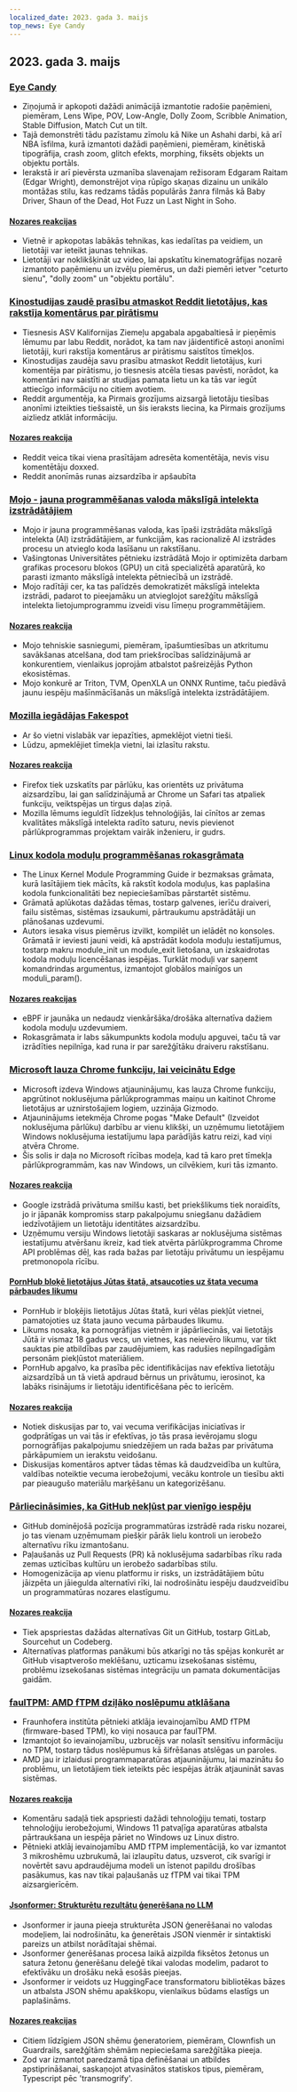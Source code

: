 ```yaml
---
localized_date: 2023. gada 3. maijs
top_news: Eye Candy
---
```




<CallToAction />

<Steps>

## 2023. gada 3. maijs

### [Eye Candy](https://eycndy.com)

- Ziņojumā ir apkopoti dažādi animācijā izmantotie radošie paņēmieni, piemēram, Lens Wipe, POV, Low-Angle, Dolly Zoom, Scribble Animation, Stable Diffusion, Match Cut un tilt.
- Tajā demonstrēti tādu pazīstamu zīmolu kā Nike un Ashahi darbi, kā arī NBA īsfilma, kurā izmantoti dažādi paņēmieni, piemēram, kinētiskā tipogrāfija, crash zoom, glitch efekts, morphing, fiksēts objekts un objektu portāls.
- Ierakstā ir arī pievērsta uzmanība slavenajam režisoram Edgaram Raitam (Edgar Wright), demonstrējot viņa rūpīgo skaņas dizainu un unikālo montāžas stilu, kas redzams tādās populārās žanra filmās kā Baby Driver, Shaun of the Dead, Hot Fuzz un Last Night in Soho.

#### [Nozares reakcijas](http://news.ycombinator.com/item?id=35791575)

- Vietnē ir apkopotas labākās tehnikas, kas iedalītas pa veidiem, un lietotāji var ieteikt jaunas tehnikas.
- Lietotāji var noklikšķināt uz video, lai apskatītu kinematogrāfijas nozarē izmantoto paņēmienu un izvēļu piemērus, un daži piemēri ietver "ceturto sienu", "dolly zoom" un "objektu portālu".

### [Kinostudijas zaudē prasību atmaskot Reddit lietotājus, kas rakstīja komentārus par pirātismu](https://arstechnica.com/tech-policy/2023/05/judge-wont-force-reddit-to-identify-anonymous-users-who-discussed-piracy/)

- Tiesnesis ASV Kalifornijas Ziemeļu apgabala apgabaltiesā ir pieņēmis lēmumu par labu Reddit, norādot, ka tam nav jāidentificē astoņi anonīmi lietotāji, kuri rakstīja komentārus ar pirātismu saistītos tīmekļos.
- Kinostudijas zaudēja savu prasību atmaskot Reddit lietotājus, kuri komentēja par pirātismu, jo tiesnesis atcēla tiesas pavēsti, norādot, ka komentāri nav saistīti ar studijas pamata lietu un ka tās var iegūt attiecīgo informāciju no citiem avotiem.
- Reddit argumentēja, ka Pirmais grozījums aizsargā lietotāju tiesības anonīmi izteikties tiešsaistē, un šis ieraksts liecina, ka Pirmais grozījums aizliedz atklāt informāciju.

#### [Nozares reakcija](http://news.ycombinator.com/item?id=35787080)

- Reddit veica tikai viena prasītājam adresēta komentētāja, nevis visu komentētāju doxxed.
- Reddit anonīmās runas aizsardzība ir apšaubīta

### [Mojo - jauna programmēšanas valoda mākslīgā intelekta izstrādātājiem](https://www.modular.com/mojo)

- Mojo ir jauna programmēšanas valoda, kas īpaši izstrādāta mākslīgā intelekta (AI) izstrādātājiem, ar funkcijām, kas racionalizē AI izstrādes procesu un atvieglo koda lasīšanu un rakstīšanu.
- Vašingtonas Universitātes pētnieku izstrādātā Mojo ir optimizēta darbam grafikas procesoru blokos (GPU) un citā specializētā aparatūrā, ko parasti izmanto mākslīgā intelekta pētniecībā un izstrādē.
- Mojo radītāji cer, ka tas palīdzēs demokratizēt mākslīgā intelekta izstrādi, padarot to pieejamāku un atvieglojot sarežģītu mākslīgā intelekta lietojumprogrammu izveidi visu līmeņu programmētājiem.

#### [Nozares reakcija](http://news.ycombinator.com/item?id=35790367)

- Mojo tehniskie sasniegumi, piemēram, īpašumtiesības un atkritumu savākšanas atcelšana, dod tam priekšrocības salīdzinājumā ar konkurentiem, vienlaikus joprojām atbalstot pašreizējās Python ekosistēmas.
- Mojo konkurē ar Triton, TVM, OpenXLA un ONNX Runtime, taču piedāvā jaunu iespēju mašīnmācīšanās un mākslīgā intelekta izstrādātājiem.

### [Mozilla iegādājas Fakespot](https://www.fakespot.com/post/fakespot-acquired-by-mozilla)

- Ar šo vietni vislabāk var iepazīties, apmeklējot vietni tieši.
- Lūdzu, apmeklējiet tīmekļa vietni, lai izlasītu rakstu.

#### [Nozares reakcija](http://news.ycombinator.com/item?id=35789963)

- Firefox tiek uzskatīts par pārlūku, kas orientēts uz privātuma aizsardzību, lai gan salīdzinājumā ar Chrome un Safari tas atpaliek funkciju, veiktspējas un tirgus daļas ziņā.
- Mozilla lēmums ieguldīt līdzekļus tehnoloģijās, lai cīnītos ar zemas kvalitātes mākslīgā intelekta radīto saturu, nevis pievienot pārlūkprogrammas projektam vairāk inženieru, ir gudrs.

### [Linux kodola moduļu programmēšanas rokasgrāmata](https://sysprog21.github.io/lkmpg/)

- The Linux Kernel Module Programming Guide ir bezmaksas grāmata, kurā lasītājiem tiek mācīts, kā rakstīt kodola moduļus, kas paplašina kodola funkcionalitāti bez nepieciešamības pārstartēt sistēmu.
- Grāmatā aplūkotas dažādas tēmas, tostarp galvenes, ierīču draiveri, failu sistēmas, sistēmas izsaukumi, pārtraukumu apstrādātāji un plānošanas uzdevumi.
- Autors iesaka visus piemērus izvilkt, kompilēt un ielādēt no konsoles. Grāmatā ir ieviesti jauni veidi, kā apstrādāt kodola moduļu iestatījumus, tostarp makru module_init un module_exit lietošana, un izskaidrotas kodola moduļu licencēšanas iespējas. Turklāt moduļi var saņemt komandrindas argumentus, izmantojot globālos mainīgos un moduli_param().

#### [Nozares reakcijas](http://news.ycombinator.com/item?id=35782630)

- eBPF ir jaunāka un nedaudz vienkāršāka/drošāka alternatīva dažiem kodola moduļu uzdevumiem.
- Rokasgrāmata ir labs sākumpunkts kodola moduļu apguvei, taču tā var izrādīties nepilnīga, kad runa ir par sarežģītāku draiveru rakstīšanu.

### [Microsoft lauza Chrome funkciju, lai veicinātu Edge](https://gizmodo.com/microsoft-windows-google-chrome-feature-broken-edge-1850392901)

- Microsoft izdeva Windows atjauninājumu, kas lauza Chrome funkciju, apgrūtinot noklusējuma pārlūkprogrammas maiņu un kaitinot Chrome lietotājus ar uznirstošajiem logiem, uzzināja Gizmodo.
- Atjauninājums ietekmēja Chrome pogas "Make Default" (Izveidot noklusējuma pārlūku) darbību ar vienu klikšķi, un uzņēmumu lietotājiem Windows noklusējuma iestatījumu lapa parādījās katru reizi, kad viņi atvēra Chrome.
- Šis solis ir daļa no Microsoft rīcības modeļa, kad tā karo pret tīmekļa pārlūkprogrammām, kas nav Windows, un cilvēkiem, kuri tās izmanto.

#### [Nozares reakcija](http://news.ycombinator.com/item?id=35787707)

- Google izstrādā privātuma smilšu kasti, bet priekšlikums tiek noraidīts, jo ir jāpanāk kompromiss starp pakalpojumu sniegšanu dažādiem iedzīvotājiem un lietotāju identitātes aizsardzību.
- Uzņēmumu versiju Windows lietotāji saskaras ar noklusējuma sistēmas iestatījumu atvēršanu ikreiz, kad tiek atvērta pārlūkprogramma Chrome API problēmas dēļ, kas rada bažas par lietotāju privātumu un iespējamu pretmonopola rīcību.

#### [PornHub bloķē lietotājus Jūtas štatā, atsaucoties uz štata vecuma pārbaudes likumu](https://kslnewsradio.com/2003298/adult-website-pornhub-blocks-users-in-utah-from-accessing-the-site/)

- PornHub ir bloķējis lietotājus Jūtas štatā, kuri vēlas piekļūt vietnei, pamatojoties uz štata jauno vecuma pārbaudes likumu.
- Likums nosaka, ka pornogrāfijas vietnēm ir jāpārliecinās, vai lietotājs Jūtā ir vismaz 18 gadus vecs, un vietnes, kas neievēro likumu, var tikt sauktas pie atbildības par zaudējumiem, kas radušies nepilngadīgām personām piekļūstot materiāliem.
- PornHub apgalvo, ka prasība pēc identifikācijas nav efektīva lietotāju aizsardzībā un tā vietā apdraud bērnus un privātumu, ierosinot, ka labāks risinājums ir lietotāju identificēšana pēc to ierīcēm.

#### [Nozares reakcija](http://news.ycombinator.com/item?id=35786086)

- Notiek diskusijas par to, vai vecuma verifikācijas iniciatīvas ir godprātīgas un vai tās ir efektīvas, jo tās prasa ievērojamu slogu pornogrāfijas pakalpojumu sniedzējiem un rada bažas par privātuma pārkāpumiem un ierakstu veidošanu.
- Diskusijas komentāros aptver tādas tēmas kā daudzveidība un kultūra, valdības noteiktie vecuma ierobežojumi, vecāku kontrole un tiesību akti par pieaugušo materiālu marķēšanu un kategorizēšanu.

### [Pārliecināsimies, ka GitHub nekļūst par vienīgo iespēju](https://blog.edwardloveall.com/lets-make-sure-github-doesnt-become-the-only-option)

- GitHub dominējošā pozīcija programmatūras izstrādē rada risku nozarei, jo tas vienam uzņēmumam piešķir pārāk lielu kontroli un ierobežo alternatīvu rīku izmantošanu.
- Paļaušanās uz Pull Requests (PR) kā noklusējuma sadarbības rīku rada zemas uzticības kultūru un ierobežo sadarbības stilu.
- Homogenizācija ap vienu platformu ir risks, un izstrādātājiem būtu jāizpēta un jāiegulda alternatīvi rīki, lai nodrošinātu iespēju daudzveidību un programmatūras nozares elastīgumu.

#### [Nozares reakcija](http://news.ycombinator.com/item?id=35787102)

- Tiek apspriestas dažādas alternatīvas Git un GitHub, tostarp GitLab, Sourcehut un Codeberg.
- Alternatīvas platformas panākumi būs atkarīgi no tās spējas konkurēt ar GitHub visaptverošo meklēšanu, uzticamu izsekošanas sistēmu, problēmu izsekošanas sistēmas integrāciju un pamata dokumentācijas gaidām.

### [faulTPM: AMD fTPM dziļāko noslēpumu atklāšana](https://arxiv.org/abs/2304.14717)

- Fraunhofera institūta pētnieki atklāja ievainojamību AMD fTPM (firmware-based TPM), ko viņi nosauca par faulTPM.
- Izmantojot šo ievainojamību, uzbrucējs var nolasīt sensitīvu informāciju no TPM, tostarp tādus noslēpumus kā šifrēšanas atslēgas un paroles.
- AMD jau ir izlaidusi programmaparatūras atjauninājumu, lai mazinātu šo problēmu, un lietotājiem tiek ieteikts pēc iespējas ātrāk atjaunināt savas sistēmas.

#### [Nozares reakcija](http://news.ycombinator.com/item?id=35787195)

- Komentāru sadaļā tiek apspriesti dažādi tehnoloģiju temati, tostarp tehnoloģiju ierobežojumi, Windows 11 patvaļīga aparatūras atbalsta pārtraukšana un iespēja pāriet no Windows uz Linux distro.
- Pētnieki atklāj ievainojamību AMD fTPM implementācijā, ko var izmantot 3 mikroshēmu uzbrukumā, lai izlaupītu datus, uzsverot, cik svarīgi ir novērtēt savu apdraudējuma modeli un īstenot papildu drošības pasākumus, kas nav tikai paļaušanās uz fTPM vai tikai TPM aizsargierīcēm.

#### [Jsonformer: Strukturētu rezultātu ģenerēšana no LLM](https://github.com/1rgs/jsonformer)

- Jsonformer ir jauna pieeja strukturēta JSON ģenerēšanai no valodas modeļiem, lai nodrošinātu, ka ģenerētais JSON vienmēr ir sintaktiski pareizs un atbilst norādītajai shēmai.
- Jsonformer ģenerēšanas procesa laikā aizpilda fiksētos žetonus un satura žetonu ģenerēšanu deleģē tikai valodas modelim, padarot to efektīvāku un drošāku nekā esošās pieejas.
- Jsonformer ir veidots uz HuggingFace transformatoru bibliotēkas bāzes un atbalsta JSON shēmu apakškopu, vienlaikus būdams elastīgs un paplašināms.

#### [Nozares reakcijas](http://news.ycombinator.com/item?id=35790092)

- Citiem līdzīgiem JSON shēmu ģeneratoriem, piemēram, Clownfish un Guardrails, sarežģītām shēmām nepieciešama sarežģītāka pieeja.
- Zod var izmantot paredzamā tipa definēšanai un atbildes apstiprināšanai, saskaņojot atvasinātos statiskos tipus, piemēram, Typescript pēc 'transmogrify'.

</Steps>
